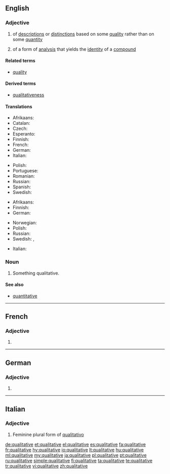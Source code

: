 ==English==

===Adjective===
{{en-adj}}

# of [[description]]s or [[distinction]]s based on some [[quality]] rather than on some [[quantity]]
# {{context|chemistry|lang=en}} of a form of [[analysis]] that yields the [[identity]] of a [[compound]]

====Related terms====
* [[quality]]

====Derived terms====
* [[qualitativeness]]

====Translations====
{{trans-top|of descriptions or distinctions based on some quality rather than on some quantity}}
* Afrikaans: {{t|af|kwalitatief}}
* Catalan: {{t|ca|qualitatiu}}
* Czech: {{t+|cs|kvalitativní}}
* Esperanto: {{t|eo|kvalita}}
* Finnish: {{t+|fi|laadullinen}}
* French: {{t+|fr|qualitatif}}
* German: {{t+|de|qualitativ}}
* Italian: {{t|it|qualitativo}}
{{trans-mid}}
* Polish: {{t|pl|jakościowy}}
* Portuguese: {{t+|pt|qualitativo}}
* Romanian: {{t+|ro|calitativ|m|n}}
* Russian: {{t+|ru|качественный|tr=káčestvennyj}}
* Spanish: {{t+|es|cualitativo}}
* Swedish: {{t+|sv|kvalitativ}}
{{trans-bottom}}

{{trans-top|(chemistry) of a form of analysis that yields the identity of a compound}}
* Afrikaans: {{t|af|kwalitatief}}
* Finnish: {{t+|fi|kvalitatiivinen}}
* German: {{t+|de|qualitativ}}
{{trans-mid}}
* Norwegian: {{t|no|kvalitativ}}
* Polish: {{t|pl|jakościowy}}
* Russian: {{t+|ru|качественный|tr=káčestv'ennyj}}
* Swedish: {{t+|sv|kvalitativ|c}}, {{t+|sv|kvalitativt|n}}
{{trans-bottom}}

{{checktrans-top}}
* Italian: {{t-check|it|quantitativo}}
{{trans-bottom}}

===Noun===
{{en-noun}}

# Something qualitative.

====See also====
* [[quantitative]]

----

==French==

===Adjective===
{{fr-adj-form}} {{g|f}}

# {{feminine of|qualitatif|lang=fr}}

----

==German==

===Adjective===
{{head|de|adjective form}}

# {{inflected form of|qualitativ|lang=de}}

----

==Italian==

===Adjective===
{{head|it|adjective form}}

# Feminine plural form of [[qualitativo]]

[[de:qualitative]]
[[et:qualitative]]
[[el:qualitative]]
[[es:qualitative]]
[[fa:qualitative]]
[[fr:qualitative]]
[[hy:qualitative]]
[[io:qualitative]]
[[lt:qualitative]]
[[hu:qualitative]]
[[ml:qualitative]]
[[my:qualitative]]
[[ja:qualitative]]
[[pl:qualitative]]
[[pt:qualitative]]
[[ru:qualitative]]
[[simple:qualitative]]
[[fi:qualitative]]
[[ta:qualitative]]
[[te:qualitative]]
[[tr:qualitative]]
[[vi:qualitative]]
[[zh:qualitative]]